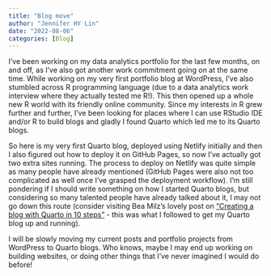 ```yaml
---
title: "Blog move"
author: "Jennifer HY Lin"
date: "2022-08-06"
categories: [Blog]
---
```


I've been working on my data analytics portfolio for the last few months, on and off, as I've also got another work commitment going on at the same time. While working on my very first portfolio blog at WordPress, I've also stumbled across R programming language (due to a data analytics work interview where they actually tested me R!). This then opened up a whole new R world with its friendly online community. Since my interests in R grew further and further, I've been looking for places where I can use RStudio IDE and/or R to build blogs and gladly I found Quarto which led me to its Quarto blogs.

So here is my very first Quarto blog, deployed using Netlify initially and then I also figured out how to deploy it on GitHub Pages, so now I've actually got two extra sites running. The process to deploy on Netlify was quite simple as many people have already mentioned (GitHub Pages were also not too complicated as well once I've grasped the deployment workflow). I'm still pondering if I should write something on how I started Quarto blogs, but considering so many talented people have already talked about it, I may not go down this route (consider visiting Bea Milz's lovely post on ["Creating a blog with Quarto in 10 steps"](https://beamilz.com/posts/2022-06-05-creating-a-blog-with-quarto/en/index.html) - this was what I followed to get my Quarto blog up and running).

I will be slowly moving my current posts and portfolio projects from WordPress to Quarto blogs. Who knows, maybe I may end up working on building websites, or doing other things that I've never imagined I would do before!
